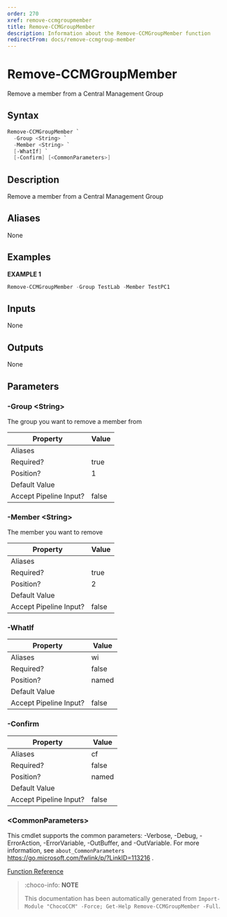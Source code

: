 ```yaml
---
order: 270
xref: remove-ccmgroupmember
title: Remove-CCMGroupMember
description: Information about the Remove-CCMGroupMember function
redirectFrom: docs/remove-ccmgroup-member
---
```


# Remove-CCMGroupMember

<!-- This documentation is automatically generated from /Remove-CCMGroupMember.ps1 using GenerateDocs.ps1. Contributions are welcome at the original location(s). -->

Remove a member from a Central Management Group

## Syntax

~~~powershell
Remove-CCMGroupMember `
  -Group <String> `
  -Member <String> `
  [-WhatIf] `
  [-Confirm] [<CommonParameters>]
~~~

## Description

Remove a member from a Central Management Group


## Aliases

None

## Examples

 **EXAMPLE 1**

~~~powershell
Remove-CCMGroupMember -Group TestLab -Member TestPC1

~~~

## Inputs

None

## Outputs

None

## Parameters

###  -Group &lt;String&gt;
The group you want to remove a member from

Property               | Value
---------------------- | -----
Aliases                |
Required?              | true
Position?              | 1
Default Value          |
Accept Pipeline Input? | false

###  -Member &lt;String&gt;
The member you want to remove

Property               | Value
---------------------- | -----
Aliases                |
Required?              | true
Position?              | 2
Default Value          |
Accept Pipeline Input? | false

###  -WhatIf
Property               | Value
---------------------- | -----
Aliases                | wi
Required?              | false
Position?              | named
Default Value          |
Accept Pipeline Input? | false

###  -Confirm
Property               | Value
---------------------- | -----
Aliases                | cf
Required?              | false
Position?              | named
Default Value          |
Accept Pipeline Input? | false

### &lt;CommonParameters&gt;

This cmdlet supports the common parameters: -Verbose, -Debug, -ErrorAction, -ErrorVariable, -OutBuffer, and -OutVariable. For more information, see `about_CommonParameters` https://go.microsoft.com/fwlink/p/?LinkID=113216 .



[Function Reference](xref:chococcm-functions)

> :choco-info: **NOTE**
>
> This documentation has been automatically generated from `Import-Module "ChocoCCM" -Force; Get-Help Remove-CCMGroupMember -Full`.

